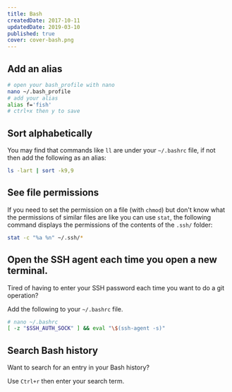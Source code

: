 ```yaml
---
title: Bash
createdDate: 2017-10-11
updatedDate: 2019-03-10
published: true
cover: cover-bash.png
---
```


## Add an alias

```bash
# open your bash_profile with nano
nano ~/.bash_profile
# add your alias
alias f='fish'
# ctrl+x then y to save
```

## Sort alphabetically

You may find that commands like `ll` are under your `~/.bashrc` file,
if not then add the following as an alias:

```bash
ls -lart | sort -k9,9
```

## See file permissions

If you need to set the permission on a file (with `chmod`) but don't
know what the permissions of similar files are like you can use
`stat`, the following command displays the permissions of the contents
of the `.ssh/` folder:

```bash
stat -c "%a %n" ~/.ssh/*
```

## Open the SSH agent each time you open a new terminal.

Tired of having to enter your SSH password each time you want to do a
git operation?

Add the following to your `~/.bashrc` file.

```bash
# nano ~/.bashrc
[ -z "$SSH_AUTH_SOCK" ] && eval "\$(ssh-agent -s)"
```

## Search Bash history

Want to search for an entry in your Bash history?

Use `Ctrl+r` then enter your search term.
